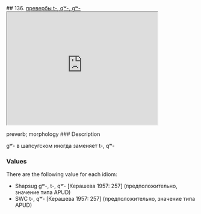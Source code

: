 ## 136. <a href =  'https://agricolamz.github.io/The_Circassian_Isoglosses_Database/136.html'>превербы t-, qʷ-, gʷ-</a><div class='box'><iframe src='https://agricolamz.github.io/The_Circassian_Isoglosses_Database/136.html' width = '400px' height = '300px'></iframe></div>preverb; morphology
### Description

gʷ- в шапсугском иногда заменяет t-, qʷ-

### Values
There are the following value for each idiom:

* Shapsug  gʷ-, t-, qʷ- [Керашева 1957: 257] (предположительно, значение типа APUD)
* SWC  t-, qʷ- [Керашева 1957: 257] (предположительно, значение типа APUD)

